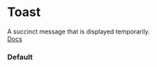 
<Meta of={Story} />

# Toast

A succinct message that is displayed temporarily. \
[Docs](https://www.radix-ui.com/primitives/docs/components/toast)

### Default

<Canvas of={Story.Default} />

<Controls />
